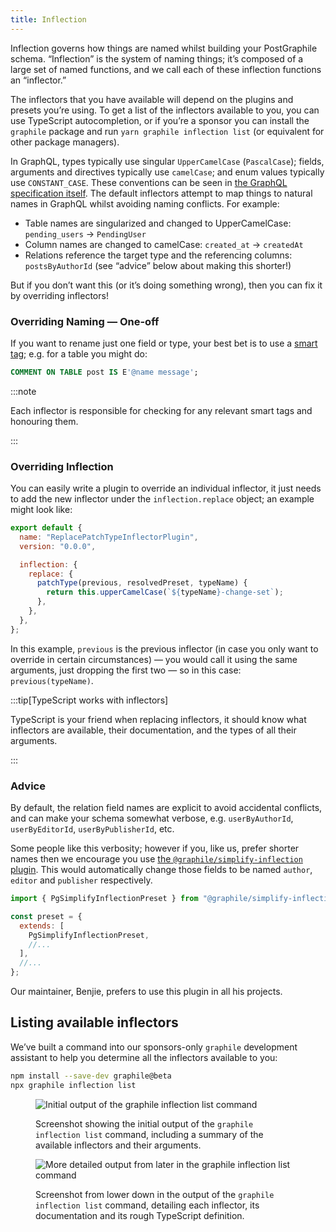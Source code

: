 ```yaml
---
title: Inflection
---
```



Inflection governs how things are named whilst building your PostGraphile
schema. “Inflection” is the system of naming things; it’s composed of a large
set of named functions, and we call each of these inflection functions an
“inflector.”

The inflectors that you have available will depend on the plugins and presets
you’re using. To get a list of the inflectors available to you, you can use
TypeScript autocompletion, or if you’re a sponsor you can install the <Spon />`graphile`
package and run `yarn graphile inflection list` (or equivalent for
other package managers).

In GraphQL, types typically use singular `UpperCamelCase` (`PascalCase`);
fields, arguments and directives typically use `camelCase`; and enum values
typically use `CONSTANT_CASE`. These conventions can be seen in [the GraphQL
specification itself](https://spec.graphql.org/draft/#example-916f4). The
default inflectors attempt to map things to natural names in GraphQL whilst
avoiding naming conflicts. For example:

- Table names are singularized and changed to UpperCamelCase: `pending_users` →
  `PendingUser`
- Column names are changed to camelCase: `created_at` → `createdAt`
- Relations reference the target type and the referencing columns:
  `postsByAuthorId` (see “advice” below about making this shorter!)

But if you don’t want this (or it’s doing something wrong), then you can fix it
by overriding inflectors!

### Overriding Naming — One-off

If you want to rename just one field or type, your best bet is to use a
[smart tag](./smart-tags.md); e.g. for a table you might do:

```sql
COMMENT ON TABLE post IS E'@name message';
```

:::note

Each inflector is responsible for checking for any relevant smart tags and
honouring them.

:::

### Overriding Inflection

You can easily write a plugin to override an individual inflector, it just
needs to add the new inflector under the `inflection.replace` object; an
example might look like:

```js
export default {
  name: "ReplacePatchTypeInflectorPlugin",
  version: "0.0.0",

  inflection: {
    replace: {
      patchType(previous, resolvedPreset, typeName) {
        return this.upperCamelCase(`${typeName}-change-set`);
      },
    },
  },
};
```

In this example, `previous` is the previous inflector (in case you only want to
override in certain circumstances) — you would call it using the same
arguments, just dropping the first two — so in this case: `previous(typeName)`.

:::tip[TypeScript works with inflectors]

TypeScript is your friend when replacing inflectors, it should know what
inflectors are available, their documentation, and the types of all their
arguments.

:::

### Advice

By default, the relation field names are explicit to avoid accidental
conflicts, and can make your schema somewhat verbose, e.g. `userByAuthorId`,
`userByEditorId`, `userByPublisherId`, etc.

Some people like this verbosity; however if you, like us, prefer shorter names
then we encourage you use
[the `@graphile/simplify-inflection` plugin](https://www.npmjs.com/package/@graphile/simplify-inflection).
This would automatically change those fields to be named `author`, `editor` and
`publisher` respectively.

```js title="graphile.config.mjs"
import { PgSimplifyInflectionPreset } from "@graphile/simplify-inflection";

const preset = {
  extends: [
    PgSimplifyInflectionPreset,
    //...
  ],
  //...
};
```

Our maintainer, Benjie, prefers to use this plugin in all his projects.

## <Spon />Listing available inflectors

We’ve built a command into our sponsors-only `graphile` development assistant
to help you determine all the inflectors available to you:

```bash npm2yarn
npm install --save-dev graphile@beta
npx graphile inflection list
```

<figure>

![Initial output of the `graphile inflection list` command](./graphile-inflection-list-1.png)

<figcaption>Screenshot showing the initial output of the <code>graphile inflection list</code> command, including a summary of the available inflectors and their arguments.</figcaption>
</figure>

<figure>

![More detailed output from later in the `graphile inflection list` command](./graphile-inflection-list-2.png)

<figcaption>Screenshot from lower down in the output of the <code>graphile inflection list</code> command, detailing each inflector, its documentation and its rough TypeScript definition.</figcaption>
</figure>
